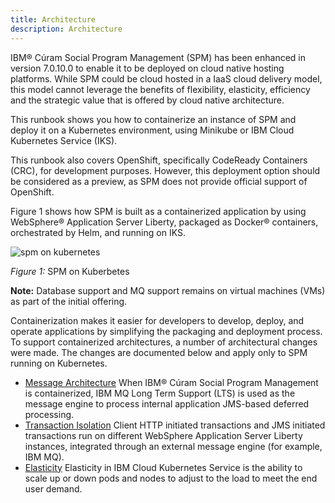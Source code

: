 ```yaml
---
title: Architecture
description: Architecture
---
```

IBM® Cúram Social Program Management (SPM) has been enhanced in version 7.0.10.0 to enable it to be deployed on cloud native hosting platforms.
While SPM could be cloud hosted in a IaaS cloud delivery model, this model cannot leverage the benefits of flexibility, elasticity, efficiency
and the strategic value that is offered by cloud native architecture.

This runbook shows you how to containerize an instance of SPM and deploy it on a Kubernetes environment, using Minikube or IBM Cloud Kubernetes
Service (IKS).

This runbook also covers OpenShift, specifically CodeReady Containers (CRC), for development purposes. However, this deployment option should be
considered as a preview, as SPM does not provide official support of OpenShift.

Figure 1 shows how SPM is built as a containerized application by using WebSphere® Application Server Liberty, packaged as Docker®
containers, orchestrated by Helm, and running on IKS.

![spm on kubernetes](../../images/spm_on_kubernetes.png)
<Caption>

*Figure 1:* SPM on Kuberbetes

</Caption>

<InlineNotification>

**Note:** Database support and MQ support remains on virtual machines (VMs) as part of the initial offering.

</InlineNotification>

Containerization makes it easier for developers to develop, deploy, and operate applications by simplifying the packaging and deployment process.
To support containerized architectures, a number of architectural changes were made. The changes are documented below and apply only to SPM running on
Kubernetes.

* [Message Architecture](https://www.ibm.com/support/knowledgecenter/SS8S5A_7.0.10/com.ibm.curam.wlp.doc/Kubernetes/c_KubJMSArchitecture.html)
  When IBM® Cúram Social Program Management is containerized, IBM MQ Long Term Support (LTS) is used as the message engine to process internal application
  JMS-based deferred processing.
* [Transaction Isolation](https://www.ibm.com/support/knowledgecenter/SS8S5A_7.0.10/com.ibm.curam.wlp.doc/Kubernetes/c_KubThreadIsolation.html)
  Client HTTP initiated transactions and JMS initiated transactions run on different WebSphere Application Server Liberty instances, integrated through
  an external message engine (for example, IBM MQ).
* [Elasticity](https://www.ibm.com/support/knowledgecenter/SS8S5A_7.0.10/com.ibm.curam.wlp.doc/Kubernetes/c_KubElasticity.html)
  Elasticity in IBM Cloud Kubernetes Service is the ability to scale up or down pods and nodes to adjust to the load to meet the end user demand.
